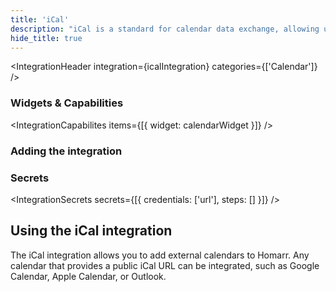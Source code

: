 ```yaml
---
title: 'iCal'
description: "iCal is a standard for calendar data exchange, allowing users to share and manage calendar events across different platforms."
hide_title: true
---
```



<IntegrationHeader
  integration={icalIntegration}
  categories={['Calendar']}
/>

### Widgets & Capabilities
<IntegrationCapabilites
    items={[{
      widget: calendarWidget
    }]}
/>

### Adding the integration
<AddingIntegration />

### Secrets
<IntegrationSecrets secrets={[{
    credentials: ['url'],
    steps: []
}]} />

## Using the iCal integration

The iCal integration allows you to add external calendars to Homarr. Any calendar that provides a public iCal URL can be integrated, such as Google Calendar, Apple Calendar, or Outlook.